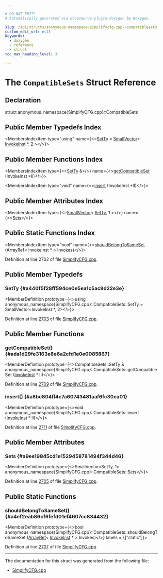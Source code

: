 ```yaml
---

# DO NOT EDIT!
# Automatically generated via docusaurus-plugin-doxygen by Doxygen.

slug: /api/structs/anonymous-namespace-simplifycfg-cpp-/compatiblesets
custom_edit_url: null
keywords:
  - doxygen
  - reference
  - struct
toc_max_heading_level: 3

---
```





# The `CompatibleSets` Struct Reference

<DoxygenPage pluginConfig={pluginConfig}>



## Declaration

<CodeBlock>struct anonymous_namespace{SimplifyCFG.cpp}::CompatibleSets</CodeBlock>

## Public Member Typedefs Index

<MembersIndex>

<MembersIndexItem
  type="using"
  name={<><a href="#a440f5f28ff594ce0e5ea1c5ac9d22e3e">SetTy</a> = <a href="/docs/api/classes/llvm/smallvector">SmallVector</a>&lt; <a href="/docs/api/classes/llvm/invokeinst">InvokeInst</a> &#42;, 2 &gt;</>}>
</MembersIndexItem>

</MembersIndex>

## Public Member Functions Index

<MembersIndex>

<MembersIndexItem
  type={<><a href="#a440f5f28ff594ce0e5ea1c5ac9d22e3e">SetTy</a> &amp;</>}
  name={<><a href="#ada1d29fe3163e8e6a2cfd1e0e0085867">getCompatibleSet</a> (InvokeInst &#42;II)</>}>
</MembersIndexItem>

<MembersIndexItem
  type="void"
  name={<><a href="#a8bc804ff4c7a60743481aaf6fc30ca01">insert</a> (InvokeInst &#42;II)</>}>
</MembersIndexItem>

</MembersIndex>

## Public Member Attributes Index

<MembersIndex>

<MembersIndexItem
  type={<><a href="/docs/api/classes/llvm/smallvector">SmallVector</a>&lt; <a href="#a440f5f28ff594ce0e5ea1c5ac9d22e3e">SetTy</a>, 1 &gt;</>}
  name={<><a href="#a9ee19845cd1e1529458781494f344d46">Sets</a></>}>
</MembersIndexItem>

</MembersIndex>

## Public Static Functions Index

<MembersIndex>

<MembersIndexItem
  type="bool"
  name={<><a href="#a4ef2eab86cf6fefd01ef4607cc834432">shouldBelongToSameSet</a> (ArrayRef&lt; InvokeInst &#42; &gt; Invokes)</>}>
</MembersIndexItem>

</MembersIndex>


Definition at line 2702 of file <a href="/docs/api/files/lib/lib/transforms/lib/transforms/utils/simplifycfg-cpp">SimplifyCFG.cpp</a>.

<SectionDefinition>

## Public Member Typedefs

### SetTy {#a440f5f28ff594ce0e5ea1c5ac9d22e3e}

<MemberDefinition
  prototype={<>using anonymous&#95;namespace&#123;SimplifyCFG.cpp&#125;::CompatibleSets::SetTy =  SmallVector&lt;InvokeInst &#42;, 2&gt;</>}>

Definition at line <a href="/docs/api/files/lib/lib/transforms/lib/transforms/utils/simplifycfg-cpp/#l02703">2703</a> of file <a href="/docs/api/files/lib/lib/transforms/lib/transforms/utils/simplifycfg-cpp">SimplifyCFG.cpp</a>.
</MemberDefinition>

</SectionDefinition>

<SectionDefinition>

## Public Member Functions

### getCompatibleSet() {#ada1d29fe3163e8e6a2cfd1e0e0085867}

<MemberDefinition
  prototype={<>CompatibleSets::SetTy &amp; anonymous&#95;namespace&#123;SimplifyCFG.cpp&#125;::CompatibleSets::getCompatibleSet (<a href="/docs/api/classes/llvm/invokeinst">InvokeInst</a> &#42; II)</>}>

Definition at line <a href="/docs/api/files/lib/lib/transforms/lib/transforms/utils/simplifycfg-cpp/#l02709">2709</a> of file <a href="/docs/api/files/lib/lib/transforms/lib/transforms/utils/simplifycfg-cpp">SimplifyCFG.cpp</a>.
</MemberDefinition>

### insert() {#a8bc804ff4c7a60743481aaf6fc30ca01}

<MemberDefinition
  prototype={<>void anonymous&#95;namespace&#123;SimplifyCFG.cpp&#125;::CompatibleSets::insert (<a href="/docs/api/classes/llvm/invokeinst">InvokeInst</a> &#42; II)</>}>

Definition at line <a href="/docs/api/files/lib/lib/transforms/lib/transforms/utils/simplifycfg-cpp/#l02711">2711</a> of file <a href="/docs/api/files/lib/lib/transforms/lib/transforms/utils/simplifycfg-cpp">SimplifyCFG.cpp</a>.
</MemberDefinition>

</SectionDefinition>

<SectionDefinition>

## Public Member Attributes

### Sets {#a9ee19845cd1e1529458781494f344d46}

<MemberDefinition
  prototype={<>SmallVector&lt;SetTy, 1&gt; anonymous&#95;namespace&#123;SimplifyCFG.cpp&#125;::CompatibleSets::Sets</>}>

Definition at line <a href="/docs/api/files/lib/lib/transforms/lib/transforms/utils/simplifycfg-cpp/#l02705">2705</a> of file <a href="/docs/api/files/lib/lib/transforms/lib/transforms/utils/simplifycfg-cpp">SimplifyCFG.cpp</a>.
</MemberDefinition>

</SectionDefinition>

<SectionDefinition>

## Public Static Functions

### shouldBelongToSameSet() {#a4ef2eab86cf6fefd01ef4607cc834432}

<MemberDefinition
  prototype={<>bool anonymous&#95;namespace&#123;SimplifyCFG.cpp&#125;::CompatibleSets::shouldBelongToSameSet (<a href="/docs/api/classes/llvm/arrayref">ArrayRef</a>&lt; <a href="/docs/api/classes/llvm/invokeinst">InvokeInst</a> &#42; &gt; Invokes)</>}
  labels = {["static"]}>

Definition at line <a href="/docs/api/files/lib/lib/transforms/lib/transforms/utils/simplifycfg-cpp/#l02707">2707</a> of file <a href="/docs/api/files/lib/lib/transforms/lib/transforms/utils/simplifycfg-cpp">SimplifyCFG.cpp</a>.
</MemberDefinition>

</SectionDefinition>

<hr/>

The documentation for this struct was generated from the following file:

<ul>
<li><a href="/docs/api/files/lib/lib/transforms/lib/transforms/utils/simplifycfg-cpp">SimplifyCFG.cpp</a></li>
</ul>

</DoxygenPage>
